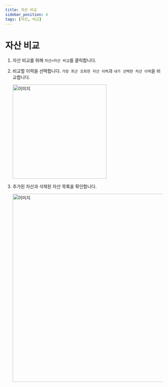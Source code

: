 ```yaml
---
title: 자산 비교
sidebar_position: 4
tags: [자산, 비교]
---
```



# 자산 비교

1. 자산 비교를 위해 `자산>자산 비교`를 클릭합니다.
2. 비교할 이력을 선택합니다. `가장 최근 조회한 자산 이력`과 `내가 선택한 자산 이력`을 비교합니다.

    <img width="300" src={assetcompare1} alt="이미지" />

3. 추가된 자산과 삭제된 자산 목록을 확인합니다.

    <img width="600" src={assetcompare2} alt="이미지" />
